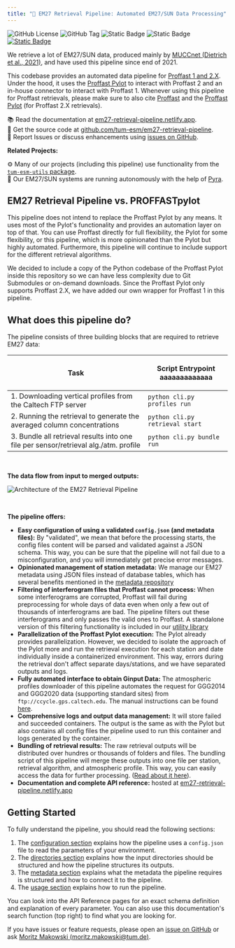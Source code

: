 ```yaml
---
title: "🌋 EM27 Retrieval Pipeline: Automated EM27/SUN Data Processing"
---
```


<div className="flex flex-row items-start flex-wrap gap-1">
  <img
    alt="GitHub License"
    src="https://img.shields.io/github/license/tum-esm/em27-retrieval-pipeline?style=flat&label=License&labelColor=%230f172a&color=%23fef08a&cacheSeconds=60"
    className="inline !p-0 !m-0"
  />
  <img
    alt="GitHub Tag"
    src="https://img.shields.io/github/v/tag/tum-esm/em27-retrieval-pipeline?sort=semver&style=flat&label=Latest%20Pipeline%20Version&color=%23fef08a&cacheSeconds=60&labelColor=%230f172a"
    className="inline !p-0 !m-0"
  />
  <img
    alt="Static Badge"
    src="https://img.shields.io/badge/Proffast%201.0%20%7C%202.2%20%7C%202.3%20%7C%202.4-whydoineedthis?style=flat&label=Retrieval%20Algorithms&labelColor=%230f172a&color=%2399f6e4&cacheSeconds=60"
    className="inline !p-0 !m-0"
  />
  <img
    alt="Static Badge"
    src="https://img.shields.io/badge/GGG2014%20%7C%20GGG2020%20-%20whydoineedthis?style=flat&label=Atmospheric%20Profile%20Models&labelColor=%230f172a&color=%2399f6e4&cacheSeconds=60"
    className="inline !p-0 !m-0"
  />
  <a href="https://doi.org/10.5281/zenodo.14284968" target="_blank">
    <img
      alt="Static Badge"
      src="https://img.shields.io/badge/DOI-10.5281/zenodo.14284968-%23bae6fd?labelColor=%230f172a"
    />
  </a>
</div>

We retrieve a lot of EM27/SUN data, produced mainly by [MUCCnet (Dietrich et al., 2021)](https://doi.org/10.5194/amt-14-1111-2021), and have used this pipeline since end of 2021.

This codebase provides an automated data pipeline for [Proffast 1 and 2.X](https://www.imk-asf.kit.edu/english/3225.php). Under the hood, it uses the [Proffast Pylot](https://gitlab.eudat.eu/coccon-kit/proffastpylot.git) to interact with Proffast 2 and an in-house connector to interact with Proffast 1. Whenever using this pipeline for Proffast retrievals, please make sure to also cite [Proffast](https://www.imk-asf.kit.edu/english/3225.php) and the [Proffast Pylot](https://gitlab.eudat.eu/coccon-kit/proffastpylot) (for Proffast 2.X retrievals).

📚 Read the documentation at [em27-retrieval-pipeline.netlify.app](https://em27-retrieval-pipeline.netlify.app).<br/>
💾 Get the source code at [github.com/tum-esm/em27-retrieval-pipeline](https://github.com/tum-esm/em27-retrieval-pipeline).<br/>
🐝 Report Issues or discuss enhancements using [issues on GitHub](https://github.com/tum-esm/em27-retrieval-pipeline/issues).

**Related Projects:**

⚙️ Many of our projects (including this pipeline) use functionality from the [`tum-esm-utils` package](https://github.com/tum-esm/utils).<br/>
🤖 Our EM27/SUN systems are running autonomously with the help of [Pyra](https://github.com/tum-esm/pyra).

## EM27 Retrieval Pipeline vs. PROFFASTpylot

This pipeline does not intend to replace the Proffast Pylot by any means. It uses most of the Pylot's functionality and provides an automation layer on top of that. You can use Proffast directly for full flexibility, the Pylot for some flexibility, or this pipeline, which is more opinionated than the Pylot but highly automated. Furthermore, this pipeline will continue to include support for the different retrieval algorithms.

We decided to include a copy of the Python codebase of the Proffast Pylot inside this repository so we can have less complexity due to Git Submodules or on-demand downloads. Since the Proffast Pylot only supports Proffast 2.X, we have added our own wrapper for Proffast 1 in this pipeline.

## What does this pipeline do?

The pipeline consists of three building blocks that are required to retrieve EM27 data:

| Task                                                                                 | <p className='whitespace-nowrap'>Script Entrypoint <span className='text-transparent'>aaaaaaaaaaaaa</span></p> |
| ------------------------------------------------------------------------------------ | -------------------------------------------------------------------------------------------------------------- |
| 1. Downloading vertical profiles from the Caltech FTP server                         | `python cli.py profiles run`                                                                                   |
| 2. Running the retrieval to generate the averaged column concentrations              | `python cli.py retrieval start`                                                                                |
| 3. Bundle all retrieval results into one file per sensor/retrieval alg./atm. profile | `python cli.py bundle run`                                                                                     |

<br />

**The data flow from input to merged outputs:**

<img
  src="/images/architecture.png"
  alt="Architecture of the EM27 Retrieval Pipeline"
  width={3033}
  height={2166}
  className="my-8 max-w-lg mx-auto w-full p-2 md:p-4 bg-white rounded"
/>

<br />

**The pipeline offers:**

- **Easy configuration of using a validated `config.json` (and metadata files):** By "validated", we mean that before the processing starts, the config files content will be parsed and validated against a JSON schema. This way, you can be sure that the pipeline will not fail due to a misconfiguration, and you will immediately get precise error messages.
- **Opinionated management of station metadata:** We manage our EM27 metadata using JSON files instead of database tables, which has several benefits mentioned in the [metadata repository](https://github.com/tum-esm/em27-metadata)
- **Filtering of interferogram files that Proffast cannot process:** When some interferograms are corrupted, Proffast will fail during preprocessing for whole days of data even when only a few out of thousands of interferograms are bad. The pipeline filters out these interferograms and only passes the valid ones to Proffast. A standalone version of this filtering functionality is included in our [utility library](https://tum-esm-utils.netlify.app/api-reference#tum_esm_utilsinterferograms)
- **Parallelization of the Proffast Pylot execution:** The Pylot already provides parallelization. However, we decided to isolate the approach of the Pylot more and run the retrieval execution for each station and date individually inside a containerized environment. This way, errors during the retrieval don't affect separate days/stations, and we have separated outputs and logs.
- **Fully automated interface to obtain Ginput Data:** The atmospheric profiles downloader of this pipeline automates the request for GGG2014 and GGG2020 data (supporting standard sites) from `ftp://ccycle.gps.caltech.edu`. The manual instructions can be found [here](https://tccon-wiki.caltech.edu/Main/ObtainingGinputData).
- **Comprehensive logs and output data management:** It will store failed and succeeded containers. The output is the same as with the Pylot but also contains all config files the pipeline used to run this container and logs generated by the container.
- **Bundling of retrieval results:** The raw retrieval outputs will be distributed over hundres or thousands of folders and files. The bundling script of this pipeline will merge these outputs into one file per station, retrieval algorithm, and atmospheric profile. This way, you can easily access the data for further processing. ([Read about it here](/guides/directories#bundles)).
- **Documentation and complete API reference:** hosted at [em27-retrieval-pipeline.netlify.app](https://em27-retrieval-pipeline.netlify.app/)

## Getting Started

To fully understand the pipeline, you should read the following sections:

1. The [configuration section](/guides/configuration) explains how the pipeline uses a `config.json` file to read the parameters of your environment.
2. The [directories section](/guides/directories) explains how the input directories should be structured and how the pipeline structures its outputs.
3. The [metadata section](/guides/metadata) explains what the metadata the pipeline requires is structured and how to connect it to the pipeline.
4. The [usage section](/guides/usage) explains how to run the pipeline.

You can look into the API Reference pages for an exact schema definition and explanation of every parameter. You can also use this documentation's search function (top right) to find what you are looking for.

If you have issues or feature requests, please open an [issue on GitHub](https://github.com/tum-esm/em27-retrieval-pipeline/issues) or ask [Moritz Makowski (moritz.makowski@tum.de)](mailto:moritz.makowski@tum.de).
